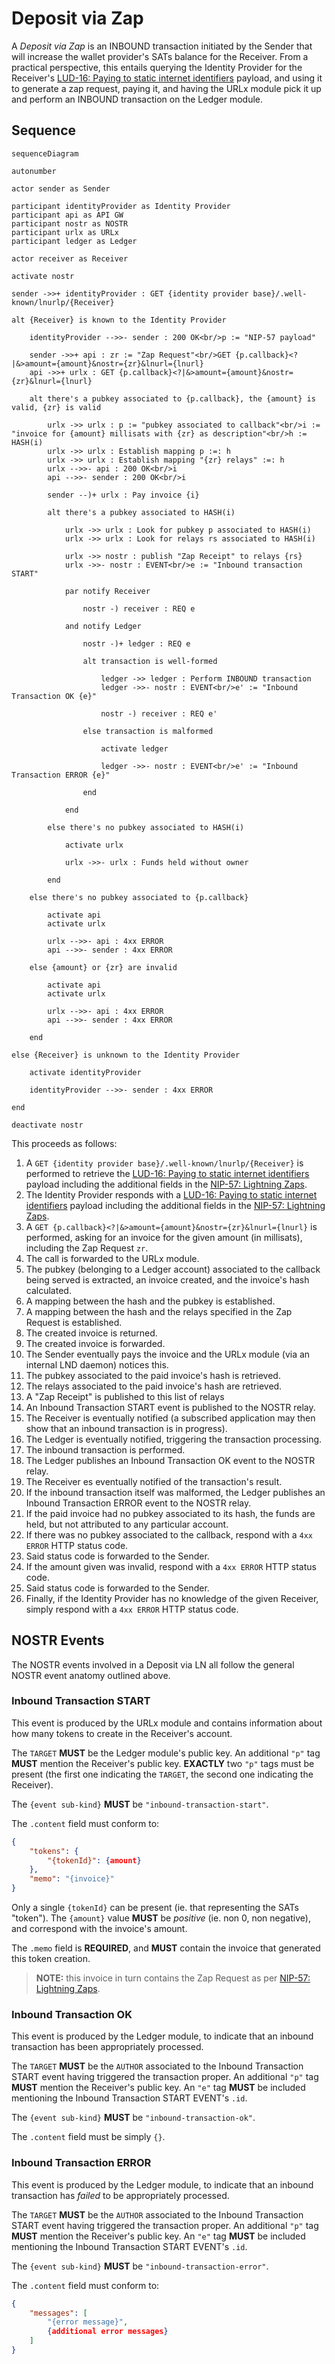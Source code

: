 # Deposit via Zap

A _Deposit via Zap_ is an INBOUND transaction initiated by the Sender that will increase the wallet provider's SATs balance for the Receiver.
From a practical perspective, this entails querying the Identity Provider for the Receiver's [LUD-16: Paying to static internet identifiers](https://github.com/lnurl/luds/blob/luds/16.md) payload, and using it to generate a zap request, paying it, and having the URLx module pick it up and perform an INBOUND transaction on the Ledger module.

## Sequence

```mermaid
sequenceDiagram

autonumber

actor sender as Sender

participant identityProvider as Identity Provider
participant api as API GW
participant nostr as NOSTR
participant urlx as URLx
participant ledger as Ledger

actor receiver as Receiver

activate nostr

sender ->>+ identityProvider : GET {identity provider base}/.well-known/lnurlp/{Receiver}

alt {Receiver} is known to the Identity Provider

    identityProvider -->>- sender : 200 OK<br/>p := "NIP-57 payload"

    sender ->>+ api : zr := "Zap Request"<br/>GET {p.callback}<?|&>amount={amount}&nostr={zr}&lnurl={lnurl}
    api ->>+ urlx : GET {p.callback}<?|&>amount={amount}&nostr={zr}&lnurl={lnurl}

    alt there's a pubkey associated to {p.callback}, the {amount} is valid, {zr} is valid

        urlx ->> urlx : p := "pubkey associated to callback"<br/>i := "invoice for {amount} millisats with {zr} as description"<br/>h := HASH(i)
        urlx ->> urlx : Establish mapping p :=: h
        urlx ->> urlx : Establish mapping "{zr} relays" :=: h
        urlx -->>- api : 200 OK<br/>i
        api -->>- sender : 200 OK<br/>i

        sender --)+ urlx : Pay invoice {i}

        alt there's a pubkey associated to HASH(i)

            urlx ->> urlx : Look for pubkey p associated to HASH(i)
            urlx ->> urlx : Look for relays rs associated to HASH(i)

            urlx ->> nostr : publish "Zap Receipt" to relays {rs}
            urlx ->>- nostr : EVENT<br/>e := "Inbound transaction START"

            par notify Receiver

                nostr -) receiver : REQ e

            and notify Ledger

                nostr -)+ ledger : REQ e

                alt transaction is well-formed

                    ledger ->> ledger : Perform INBOUND transaction
                    ledger ->>- nostr : EVENT<br/>e' := "Inbound Transaction OK {e}"

                    nostr -) receiver : REQ e'

                else transaction is malformed

                    activate ledger

                    ledger ->>- nostr : EVENT<br/>e' := "Inbound Transaction ERROR {e}"

                end

            end

        else there's no pubkey associated to HASH(i)

            activate urlx

            urlx ->>- urlx : Funds held without owner

        end

    else there's no pubkey associated to {p.callback}

        activate api
        activate urlx

        urlx -->>- api : 4xx ERROR
        api -->>- sender : 4xx ERROR

    else {amount} or {zr} are invalid

        activate api
        activate urlx

        urlx -->>- api : 4xx ERROR
        api -->>- sender : 4xx ERROR

    end

else {Receiver} is unknown to the Identity Provider

    activate identityProvider

    identityProvider -->>- sender : 4xx ERROR

end

deactivate nostr
```


This proceeds as follows:

1. A `GET {identity provider base}/.well-known/lnurlp/{Receiver}` is performed to retrieve the [LUD-16: Paying to static internet identifiers](https://github.com/lnurl/luds/blob/luds/16.md) payload including the additional fields in the [NIP-57: Lightning Zaps](https://github.com/nostr-protocol/nips/blob/master/57.md).
2. The Identity Provider responds with a [LUD-16: Paying to static internet identifiers](https://github.com/lnurl/luds/blob/luds/16.md) payload including the additional fields in the [NIP-57: Lightning Zaps](https://github.com/nostr-protocol/nips/blob/master/57.md).
3. A `GET {p.callback}<?|&>amount={amount}&nostr={zr}&lnurl={lnurl}` is performed, asking for an invoice for the given amount (in millisats), including the Zap Request `zr`.
4. The call is forwarded to the URLx module.
5. The pubkey (belonging to a Ledger account) associated to the callback being served is extracted, an invoice created, and the invoice's hash calculated.
6. A mapping between the hash and the pubkey is established.
7. A mapping between the hash and the relays specified in the Zap Request is established.
8. The created invoice is returned.
9. The created invoice is forwarded.
10. The Sender eventually pays the invoice and the URLx module (via an internal LND daemon) notices this.
11. The pubkey associated to the paid invoice's hash is retrieved.
12. The relays associated to the paid invoice's hash are retrieved.
13. A "Zap Receipt" is published to this list of relays
14. An Inbound Transaction START event is published to the NOSTR relay.
15. The Receiver is eventually notified (a subscribed application may then show that an inbound transaction is in progress).
16. The Ledger is eventually notified, triggering the transaction processing.
17. The inbound transaction is performed.
18. The Ledger publishes an Inbound Transaction OK event to the NOSTR relay.
19. The Receiver es eventually notified of the transaction's result.
20. If the inbound transaction itself was malformed, the Ledger publishes an Inbound Transaction ERROR event to the NOSTR relay.
21. If the paid invoice had no pubkey associated to its hash, the funds are held, but not attributed to any particular account.
22. If there was no pubkey associated to the callback, respond with a `4xx ERROR` HTTP status code.
23. Said status code is forwarded to the Sender.
24. If the amount given was invalid, respond with a `4xx ERROR` HTTP status code.
25. Said status code is forwarded to the Sender.
26. Finally, if the Identity Provider has no knowledge of the given Receiver, simply respond with a `4xx ERROR` HTTP status code.

## NOSTR Events

The NOSTR events involved in a Deposit via LN all follow the general NOSTR event anatomy outlined above.

### Inbound Transaction START

This event is produced by the URLx module and contains information about how many tokens to create in the Receiver's account.

The `TARGET` **MUST** be the Ledger module's public key.
An additional `"p"` tag **MUST** mention the Receiver's public key.
**EXACTLY** two `"p"` tags must be present (the first one indicating the `TARGET`, the second one indicating the Receiver).

The `{event sub-kind}` **MUST** be `"inbound-transaction-start"`.

The `.content` field must conform to:

```json showLineNumbers copy
{
    "tokens": {
        "{tokenId}": {amount}
    },
    "memo": "{invoice}"
}
```

Only a single `{tokenId}` can be present (ie. that representing the SATs "token").
The `{amount}` value **MUST** be _positive_ (ie. non 0, non negative), and correspond with the invoice's amount.

The `.memo` field is **REQUIRED**, and **MUST** contain the invoice that generated this token creation.

> **NOTE:** this invoice in turn contains the Zap Request as per [NIP-57: Lightning Zaps](https://github.com/nostr-protocol/nips/blob/master/57.md).

### Inbound Transaction OK

This event is produced by the Ledger module, to indicate that an inbound transaction has been appropriately processed.

The `TARGET` **MUST** be the `AUTHOR` associated to the Inbound Transaction START event having triggered the transaction proper.
An additional `"p"` tag **MUST** mention the Receiver's public key.
An `"e"` tag **MUST** be included mentioning the Inbound Transaction START EVENT's `.id`.

The `{event sub-kind}` **MUST** be `"inbound-transaction-ok"`.

The `.content` field must be simply `{}`.

### Inbound Transaction ERROR

This event is produced by the Ledger module, to indicate that an inbound transaction has _failed_ to be appropriately processed.

The `TARGET` **MUST** be the `AUTHOR` associated to the Inbound Transaction START event having triggered the transaction proper.
An additional `"p"` tag **MUST** mention the Receiver's public key.
An `"e"` tag **MUST** be included mentioning the Inbound Transaction START EVENT's `.id`.

The `{event sub-kind}` **MUST** be `"inbound-transaction-error"`.

The `.content` field must conform to:

```json showLineNumbers copy
{
    "messages": [
        "{error message}",
        {additional error messages}
    ]
}
```
